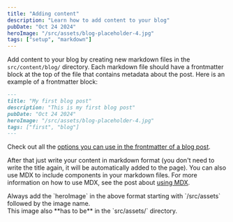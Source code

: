 ```yaml
---
title: "Adding content"
description: "Learn how to add content to your blog"
pubDate: "Oct 24 2024"
heroImage: "/src/assets/blog-placeholder-4.jpg"
tags: ["setup", "markdown"]
---
```


Add content to your blog by creating new markdown files in the `src/content/blog/` directory. Each markdown file should have a frontmatter block at the top of the file that contains metadata about the post. Here is an example of a frontmatter block:

```md
---
title: "My first blog post"
description: "This is my first blog post"
pubDate: "Oct 24 2024"
heroImage: "/src/assets/blog-placeholder-4.jpg"
tags: ["first", "blog"]
---
```

Check out all the [options you can use in the frontmatter of a blog post](../post-options).

After that just write your content in markdown format (you don't need to write the title again, it will be automatically added to the page). You can also use MDX to include components in your markdown files. For more information on how to use MDX, see the post about [using MDX](../using-mdx).


<WarningAlert title="Hero Image" class="mt-6">
  Always add the `heroImage` in the above format starting with `/src/assets` followed by the image name.
    <br/>
  This image also **has to be** in the `src/assets/` directory.
</WarningAlert>